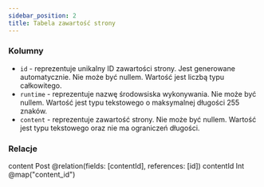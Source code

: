 ```yaml
---
sidebar_position: 2
title: Tabela zawartość strony
---
```


### Kolumny

- `id` - reprezentuje unikalny ID zawartości strony. Jest generowane automatycznie. Nie może być nullem. Wartość jest liczbą typu całkowitego.
- `runtime` - reprezentuje nazwę środowsiska wykonywania. Nie może być nullem. Wartość jest typu tekstowego o maksymalnej długości 255 znaków.
- `content` - reprezentuje zawartość strony. Nie może być nullem. Wartość jest typu tekstowego oraz nie ma ograniczeń długości.

### Relacje

content Post @relation(fields: [contentId], references: [id])
contentId Int @map("content_id")
